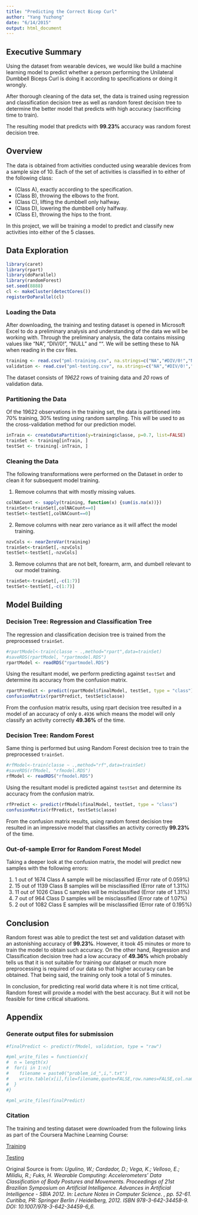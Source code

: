 ```yaml
---
title: "Predicting the Correct Bicep Curl"
author: "Yang Yuzhong"
date: "6/14/2015"
output: html_document
---
```


## Executive Summary
Using the dataset from wearable devices, we would like build a machine 
learning model to predict whether a person performing the Unilateral Dumbbell 
Biceps Curl is doing it according to specifications or doing it wrongly.

After thorough cleaning of the data set, the data is trained using regression 
and classification decision tree as well as random forest decision tree to
determine the better model that predicts with high accuracy (sacrificing time to
train).

The resulting model that predicts with **99.23%** accuracy was random forest
decision tree.

## Overview
The data is obtained from activities conducted using wearable devices from a 
sample size of 10. Each of the set of activities is classified in to either of
the following class:

- (Class A), exactly according to the specification.
- (Class B), throwing the elbows to the front.
- (Class C), lifting the dumbbell only halfway.
- (Class D), lowering the dumbbell only halfway.
- (Class E), throwing the hips to the front.

In this project, we will be training a model to predict and classify new 
activities into either of the 5 classes.

## Data Exploration

```r
library(caret)
library(rpart)
library(doParallel)
library(randomForest)
set.seed(8888)
cl <- makeCluster(detectCores())
registerDoParallel(cl)
```

### Loading the Data
After downloading, the training and testing dataset is opened in Microsoft Excel
to do a preliminary analysis and understanding of the data we will be working 
with. Through the preliminary analysis, the data contains missing values like 
"NA", "DIV/0!", "NULL" and "". We will be setting these to NA when reading in 
the csv files. 

```r
training <- read.csv("pml-training.csv", na.strings=c("NA","#DIV/0!","NULL",""))
validation <- read.csv("pml-testing.csv", na.strings=c("NA","#DIV/0!","NULL",""))
```

The dataset consists of _19622_ rows of training data and _20_ rows of 
validation data.

### Partitioning the Data

Of the 19622 observations in the training set, the data is partitioned into 
70% training, 30% testing using random sampling. This will be used to as the 
cross-validation method for our prediction model.

```r
inTrain <- createDataPartition(y=training$classe, p=0.7, list=FALSE)
trainSet <- training[inTrain, ]
testSet <- training[-inTrain, ]
```

### Cleaning the Data

The following transformations were performed on the Dataset in order to clean it
for subsequent model training.

1) Remove columns that with mostly missing values.
```r
colNACount <- sapply(training, function(x) {sum(is.na(x))})
trainSet<-trainSet[,colNACount==0]
testSet<-testSet[,colNACount==0]
```

2) Remove columns with near zero variance as it will affect the model training.
```r
nzvCols <- nearZeroVar(training)
trainSet<-trainSet[,-nzvCols]
testSet<-testSet[,-nzvCols]
```

3) Remove columns that are not belt, forearm, arm, and dumbell relevant to our 
model training.
```r
trainSet<-trainSet[,-c(1:7)]
testSet<-testSet[,-c(1:7)]
```

## Model Building

### Decision Tree: Regression and Classification Tree
The regression and classification decision tree is trained from the preprocessed
`trainSet`.

```r
#rpartModel<-train(classe ~ .,method="rpart",data=trainSet)
#saveRDS(rpartModel, "rpartmodel.RDS")
rpartModel <- readRDS("rpartmodel.RDS")
```

Using the resultant model, we perform predicting against `testSet` and determine
its accuracy from the confusion matrix.

```r
rpartPredict <- predict(rpartModel$finalModel, testSet, type = "class")
confusionMatrix(rpartPredict, testSet$classe)
```

From the confusion matrix results, using rpart decision tree resulted in a model
of an accuracy of only `0.4936` which means the model will only classify an 
activity correctly **49.36%** of the time.

### Decision Tree: Random Forest

Same thing is performed but using Random Forest decision tree to train the 
preprocessed `trainSet`.
```r
#rfModel<-train(classe ~ .,method="rf",data=trainSet)
#saveRDS(rfModel, "rfmodel.RDS")
rfModel <- readRDS("rfmodel.RDS")
```

Using the resultant model is predicted against `testSet` and determine
its accuracy from the confusion matrix.

```r
rfPredict <- predict(rfModel$finalModel, testSet, type = "class")
confusionMatrix(rfPredict, testSet$classe)
```

From the confusion matrix results, using random forest decision tree resulted in
an impressive model that classifies an activity correctly **99.23%** of the time.

### Out-of-sample Error for Random Forest Model

Taking a deeper look at the confusion matrix, the model will predict new samples
with the following errors:

1) 1 out of 1674 Class A sample will be misclassified (Error rate of 0.059%)
2) 15 out of 1139 Class B samples will be misclassified (Error rate of 1.31%)
3) 11 out of 1026 Class C samples will be misclassified (Error rate of 1.31%)
4) 7 out of 964 Class D samples will be misclassified (Error rate of 1.07%)
5) 2 out of 1082 Class E samples will be misclassified (Error rate of 0.195%)

## Conclusion

Random forest was able to predict the test set and validation dataset with an
astonishing accuracy of **99.23%**. However, it took 45 minutes or more to train
the model to obtain such accuracy. On the other hand, Regression and 
Classification decision tree had a low accuracy of **49.36%** which probably tells
us that it is not suitable for training our dataset or much more preprocessing
is required of our data so that higher accuracy can be obtained. That being 
said, the training only took a total of 5 minutes.

In conclusion, for predicting real world data where it is not time critical, 
Random forest will provide a model with the best accuracy. But it will not be
feasible for time critical situations.

## Appendix

### Generate output files for submission

```r
#finalPredict <- predict(rfModel, validation, type = "raw")

#pml_write_files = function(x){
#  n = length(x)
#  for(i in 1:n){
#    filename = paste0("problem_id_",i,".txt")
#    write.table(x[i],file=filename,quote=FALSE,row.names=FALSE,col.names=FALSE)
#  }
#}

#pml_write_files(finalPredict)
```

### Citation

The training and testing dataset were downloaded from the following links as 
part of the Coursera Machine Learning Course:

[Training](https://d396qusza40orc.cloudfront.net/predmachlearn/pml-training.csv)

[Testing](https://d396qusza40orc.cloudfront.net/predmachlearn/pml-testing.csv)

Original Source is from:
*Ugulino, W.; Cardador, D.; Vega, K.; Velloso, E.; Milidiu, R.; Fuks, H. Wearable
Computing: Accelerometers' Data Classification of Body Postures and Movements. 
Proceedings of 21st Brazilian Symposium on Artificial Intelligence. Advances in 
Artificial Intelligence - SBIA 2012. In: Lecture Notes in Computer Science. , 
pp. 52-61. Curitiba, PR: Springer Berlin / Heidelberg, 2012. 
ISBN 978-3-642-34458-9. DOI: 10.1007/978-3-642-34459-6_6.*

